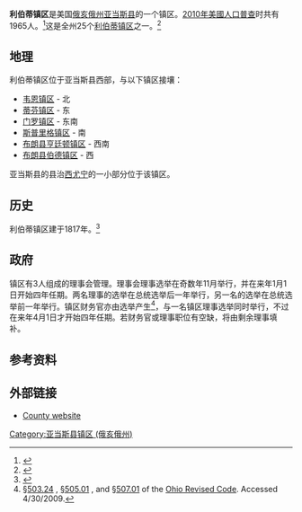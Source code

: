{{Infobox settlement
|official_name            = 利伯蒂镇区
|settlement_type          = [[镇区_(美国)|镇区]]
|nickname                 = 
|motto                    =

<!-- Images -->
|image_skyline            = Liberty Township, Adams County, from the air.jpg
|imagesize                = 250px
|image_caption            = 空中俯瞰利伯蒂镇区东南
|image_flag               = 
|image_seal               =

<!-- Maps -->
|image_map                = Map of Adams County Ohio Highlighting Liberty Township.png
|mapsize                  = 250px
|map_caption              = 利伯蒂镇区在亚当斯县的位置
|image_map1               = 
|mapsize1                 = 
|map_caption1             =

<!-- Location -->
|coordinates_display      = inline,title
|coordinates_region       = US-OH
|subdivision_type         = [[世界政區索引|国家]]
|subdivision_name         = [[美国|美国]]
|subdivision_type1        = [[美国行政区划|州份]]
|subdivision_name1        = [[俄亥俄州|俄亥俄州]]
|subdivision_type2        = [[俄亥俄州行政区划|县]]
|subdivision_name2        = [[亚当斯县_(俄亥俄州)|亚当斯县]]

<!-- Government -->
|government_footnotes     = 
|government_type          = 
|leader_title             = 
|leader_name              = 
|leader_title1            = 
|leader_name1             = 
|established_title        = 
|established_date         =

<!-- Area -->
|unit_pref                = Imperial
|area_footnotes           = 
|area_magnitude           = 
|area_total_km2           = 111.9
|area_land_km2            = 111.9
|area_water_km2           = 0.0
|area_total_sq_mi         = 
|area_land_sq_mi          = 
|area_water_sq_mi         =

<!-- Population -->
|population_as_of         = [[2010年美国人口普查|2010]]
|population_footnotes     = 
|population_total         = 1965
|population_density_km2   = 17.6
|population_density_sq_mi =

<!-- General information -->
|timezone                 = [[北美东部时区|东部（EST）]]
|utc_offset               = -5
|timezone_DST             = EDT
|utc_offset_DST           = -4
|elevation_footnotes      = <ref name="GR3">{{cite web|url=http://geonames.usgs.gov|accessdate=2008-01-31|title=US Board on Geographic Names|publisher=[[United_States_Geological_Survey|United States Geological Survey]]|date=2007-10-25|archive-date=2012-02-26|archive-url=https://www.webcitation.org/65jET5cdV?url=http://geonames.usgs.gov/|dead-url=no}}</ref>
|elevation_m              = 262
|elevation_ft             = 860
|latd = 38 |latm = 48 |lats = 42 |latNS = N
|longd = 83 |longm = 37 |longs = 44 |longEW = W

<!-- Area/postal codes & others -->
|postal_code_type         = 
|postal_code              = 
|area_code                = 
|blank_name               = [[聯邦資料處理標準|FIPS代码]]
|blank_info               = 39-43036<ref name="GR2">{{cite web|url=http://factfinder2.census.gov|publisher=[[United_States_Census_Bureau|United States Census Bureau]]|accessdate=2008-01-31|title=American FactFinder|archive-date=2013-09-11|archive-url=https://web.archive.org/web/20130911234518/http://factfinder2.census.gov/|dead-url=no}}</ref>
|blank1_name              = [[地名信息系统|地名信息系统]]特征识别码
|blank1_info              = 1085679<ref name="GR3" />
|website                  = 
|footnotes                = 
}}
'''利伯蒂镇区'''是美国[[俄亥俄州|俄亥俄州]][[亞當斯縣_(俄亥俄州)|亚当斯县]]的一个镇区。[[2010年美國人口普查|2010年美國人口普查]]时共有1965人。<ref name="Census 2010">{{cite web| url=http://factfinder2.census.gov/bkmk/table/1.0/en/DEC/10_DP/G001/0600000US3900143036| title=Geographic Identifiers: 2010 Demographic Profile Data (G001): Liberty township, Adams County, Ohio| publisher=U.S. Census Bureau, American Factfinder| accessdate=July 5, 2013}}</ref>这是全州25个[[利伯蒂镇区_(俄亥俄州)|利伯蒂镇区]]之一。<ref>{{Cite web| title = Detailed map of Ohio| work = | publisher = [[United_States_Census_Bureau|United States Census Bureau]]| year = 2000| url = http://www2.census.gov/geo/maps/general_ref/cousub_outline/cen2k_pgsz/oh_cosub.pdf| format = PDF| accessdate = 2007-02-16| archive-date = 2007-03-16| archive-url = https://web.archive.org/web/20070316053708/http://www2.census.gov/geo/maps/general_ref/cousub_outline/cen2k_pgsz/oh_cosub.pdf| dead-url = no}}</ref>

==地理==
利伯蒂镇区位于亚当斯县西部，与以下镇区接壤：
*[[韦恩镇区_(俄亥俄州亚当斯县)|韦恩镇区]] - 北
*[[蒂芬镇区_(俄亥俄州亚当斯县)|蒂芬镇区]] - 东
*[[门罗镇区_(俄亥俄州亚当斯县)|门罗镇区]] - 东南
*[[斯普里格镇区_(俄亥俄州亚当斯县)|斯普里格镇区]] - 南
*[[亨廷顿镇区_(俄亥俄州布朗县)|布朗县亨廷顿镇区]] - 西南
*[[伯德镇区_(俄亥俄州布朗县)|布朗县伯德镇区]] - 西

亚当斯县的县治[[西尤宁_(俄亥俄州)|西尤宁]]的一小部分位于该镇区。

==历史==
利伯蒂镇区建于1817年。<ref>{{cite book | url=http://books.google.com/books?id=8HwUAAAAYAAJ&pg=PA434#v=onepage&q&f=false | title=A History of Adams County, Ohio: From Its Earliest Settlement to the Present Time | publisher=E B. Stivers | author=Evans, Nelson Wiley | year=1900 | pages=434 | access-date=2015-09-13 | archive-date=2014-11-10 | archive-url=https://web.archive.org/web/20141110042423/http://books.google.com/books?id=8HwUAAAAYAAJ&pg=PA434#v=onepage&q&f=false | dead-url=no }}</ref>

==政府==
镇区有3人组成的理事会管理。理事会理事选举在奇数年11月举行，并在来年1月1日开始四年任期。两名理事的选举在总统选举后一年举行，另一名的选举在总统选举前一年举行。镇区财务官亦由选举产生<ref>[http://codes.ohio.gov/orc/503.24 §503.24] {{Wayback|url=http://codes.ohio.gov/orc/503.24 |date=20090721175921 }}, [http://codes.ohio.gov/orc/505.01 §505.01] {{Wayback|url=http://codes.ohio.gov/orc/505.01 |date=20081231032851 }}, and [http://codes.ohio.gov/orc/507.01 §507.01] {{Wayback|url=http://codes.ohio.gov/orc/507.01 |date=20090721175216 }} of the [[Ohio_Revised_Code|Ohio Revised Code]]. Accessed 4/30/2009.</ref>，与一名镇区理事选举同时举行，不过在来年4月1日才开始四年任期。若财务官或理事职位有空缺，将由剩余理事填补。

==参考资料==
{{reflist}}

==外部链接==
*[http://www.adamscountyohio.com County website]{{Wayback|url=http://www.adamscountyohio.com/ |date=20141028181534 }}

{{Adams County, Ohio}}

[[Category:亚当斯县镇区_(俄亥俄州)|Category:亚当斯县镇区 (俄亥俄州)]]